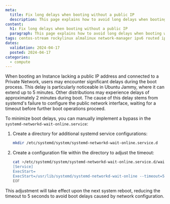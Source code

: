 ```yaml
---
meta:
  title: Fix long delays when booting without a public IP
  description: This page explains how to avoid long delays when booting without a public IP
content:
  h1: Fix long delays when booting without a public IP
  paragraph: This page explains how to avoid long delays when booting without a public IP
tags: centos-stream rockylinux almalinux network-manager ipv6 routed ip
dates:
  validation: 2024-04-17
  posted: 2024-04-17
categories:
  - compute
---
```


When booting an Instance lacking a public IP address and connected to a Private Network, users may encounter significant delays during the boot process.
This delay is particularly noticeable in Ubuntu Jammy, where it can extend up to 5 minutes. Other distributions may experience delays of approximately 2 minutes during boot.
The cause of this delay stems from systemd's failure to configure the public network interface, waiting for a timeout before further boot operations proceed.

To minimize boot delays, you can manually implement a bypass in the `systemd-networkd-wait-online.service`:

1. Create a directory for additional systemd service configurations:

    ```bash
    mkdir /etc/systemd/system/systemd-networkd-wait-online.service.d
    ```

2. Create a configuration file within the directory to adjust the timeout:

    ```bash
    cat >/etc/systemd/system/systemd-networkd-wait-online.service.d/wait-for-5-seconds.conf<<EOF
    [Service]
    ExecStart=
    ExecStart=/usr/lib/systemd/systemd-networkd-wait-online --timeout=5 --any
    EOF
    ```
This adjustment will take effect upon the next system reboot, reducing the timeout to 5 seconds to avoid boot delays caused by network configuration.